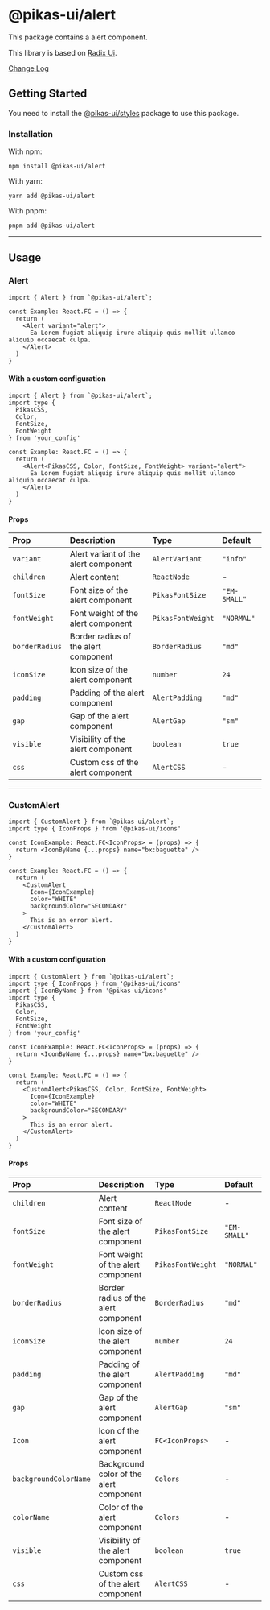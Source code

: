 

<NextSeo title="Alert" />

# @pikas-ui/alert

This package contains a alert component.

This library is based on [Radix Ui](https://www.radix-ui.com/).

<a href="https://github.com/Achaak/pikas/blob/main/packages/ui/alert/CHANGELOG.md">
  Change Log
</a>

## Getting Started

You need to install the <a href={stylesLink}>@pikas-ui/styles</a> package to use this package.

### Installation

With npm:

```
npm install @pikas-ui/alert
```

With yarn:

```
yarn add @pikas-ui/alert
```

With pnpm:

```
pnpm add @pikas-ui/alert
```

---

## Usage

### Alert

<AlertExample />

```tsx
import { Alert } from `@pikas-ui/alert`;

const Example: React.FC = () => {
  return (
    <Alert variant="alert">
      Ea Lorem fugiat aliquip irure aliquip quis mollit ullamco aliquip occaecat culpa.
    </Alert>
  )
}
```

#### With a custom configuration

```tsx
import { Alert } from `@pikas-ui/alert`;
import type {
  PikasCSS,
  Color,
  FontSize,
  FontWeight
} from 'your_config'

const Example: React.FC = () => {
  return (
    <Alert<PikasCSS, Color, FontSize, FontWeight> variant="alert">
      Ea Lorem fugiat aliquip irure aliquip quis mollit ullamco aliquip occaecat culpa.
    </Alert>
  )
}
```

#### Props

| Prop           | Description                          | Type              | Default      |
| :------------- | :----------------------------------- | :---------------- | :----------- |
| `variant`      | Alert variant of the alert component | `AlertVariant`    | `"info"`     |
| `children`     | Alert content                        | `ReactNode`       | -            |
| `fontSize`     | Font size of the alert component     | `PikasFontSize`   | `"EM-SMALL"` |
| `fontWeight`   | Font weight of the alert component   | `PikasFontWeight` | `"NORMAL"`   |
| `borderRadius` | Border radius of the alert component | `BorderRadius`    | `"md"`       |
| `iconSize`     | Icon size of the alert component     | `number`          | `24`         |
| `padding`      | Padding of the alert component       | `AlertPadding`    | `"md"`       |
| `gap`          | Gap of the alert component           | `AlertGap`        | `"sm"`       |
| `visible`      | Visibility of the alert component    | `boolean`         | `true`       |
| `css`          | Custom css of the alert component    | `AlertCSS`        | -            |

---

### CustomAlert

<CustomAlertExample />

```tsx
import { CustomAlert } from `@pikas-ui/alert`;
import type { IconProps } from '@pikas-ui/icons'

const IconExample: React.FC<IconProps> = (props) => {
  return <IconByName {...props} name="bx:baguette" />
}

const Example: React.FC = () => {
  return (
    <CustomAlert
      Icon={IconExample}
      color="WHITE"
      backgroundColor="SECONDARY"
    >
      This is an error alert.
    </CustomAlert>
  )
}
```

#### With a custom configuration

```tsx
import { CustomAlert } from `@pikas-ui/alert`;
import type { IconProps } from '@pikas-ui/icons'
import { IconByName } from '@pikas-ui/icons'
import type {
  PikasCSS,
  Color,
  FontSize,
  FontWeight
} from 'your_config'

const IconExample: React.FC<IconProps> = (props) => {
  return <IconByName {...props} name="bx:baguette" />
}

const Example: React.FC = () => {
  return (
    <CustomAlert<PikasCSS, Color, FontSize, FontWeight>
      Icon={IconExample}
      color="WHITE"
      backgroundColor="SECONDARY"
    >
      This is an error alert.
    </CustomAlert>
  )
}
```

#### Props

| Prop                  | Description                             | Type              | Default      |
| :-------------------- | :-------------------------------------- | :---------------- | :----------- |
| `children`            | Alert content                           | `ReactNode`       | -            |
| `fontSize`            | Font size of the alert component        | `PikasFontSize`   | `"EM-SMALL"` |
| `fontWeight`          | Font weight of the alert component      | `PikasFontWeight` | `"NORMAL"`   |
| `borderRadius`        | Border radius of the alert component    | `BorderRadius`    | `"md"`       |
| `iconSize`            | Icon size of the alert component        | `number`          | `24`         |
| `padding`             | Padding of the alert component          | `AlertPadding`    | `"md"`       |
| `gap`                 | Gap of the alert component              | `AlertGap`        | `"sm"`       |
| `Icon`                | Icon of the alert component             | `FC<IconProps>`   | -            |
| `backgroundColorName` | Background color of the alert component | `Colors`          | -            |
| `colorName`           | Color of the alert component            | `Colors`          | -            |
| `visible`             | Visibility of the alert component       | `boolean`         | `true`       |
| `css`                 | Custom css of the alert component       | `AlertCSS`        | -            |
